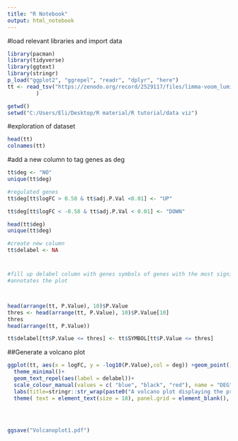 ```yaml
---
title: "R Notebook"
output: html_notebook
---
```


#load relevant libraries and import data
```r

library(pacman)
library(tidyverse)
library(ggtext)
library(stringr)
p_load("ggplot2", "ggrepel", "readr", "dplyr", "here")
tt <- read_tsv("https://zenodo.org/record/2529117/files/limma-voom_luminalpregnant-luminallactate"
         )
```

```r
getwd()
setwd("C:/Users/Eli/Desktop/R material/R tutorial/data viz")
```

#exploration of dataset
```r
head(tt)
colnames(tt)

```
#add a new column to tag genes as deg 
```r
tt$deg <- "NO"
unique(tt$deg)

#regulated genes
tt$deg[tt$logFC > 0.58 & tt$adj.P.Val <0.01] <- "UP"

tt$deg[tt$logFC < -0.58 & tt$adj.P.Val < 0.01] <- "DOWN"

head(tt$deg)
unique(tt$deg)

#create new column 
tt$delabel <- NA

```
#
```r
#fill up delabel column with genes symbols of genes with the most significant expression levels(top 10 P.Values)
#annotates the plot



head(arrange(tt, P.Value), 10)$P.Value
thres <- head(arrange(tt, P.Value), 10)$P.Value[10]
thres
head(arrange(tt, P.Value))

tt$delabel[tt$P.Value <= thres] <- tt$SYMBOL[tt$P.Value <= thres]


```


##Generate a volcano plot
```r

ggplot(tt, aes(x = logFC, y = -log10(P.Value),col = deg)) +geom_point()+
  theme_minimal()+
  geom_text_repel(aes(label = delabel))+
  scale_colour_manual(values = c( "blue", "black", "red"), name = "DEG", breaks = c("DOWN", "NO", "UP"), labels = c("Down", "No", "Up") )+
  labs(title=stringr::str_wrap(paste0("A volcano plot displaying the proportion of ", "<span style='color:blue '>**down**</span>", " <br> and "  ,"<span style='color: red '>**up**</span>", " genes in a biological condition"), width = 1))+
  theme( text = element_text(size = 18), panel.grid = element_blank(), axis.line.x = element_line(colour = "black", linewidth = .5), axis.line.y = element_line( colour = "black" ,linewidth = 0.5 ), plot.title= element_markdown(margin = margin(0.5,5,20,5))  , axis.ticks = element_line(linetype = 2), legend.text=element_text(size = 12)) +xlim(c(-10, 10)) + geom_hline( yintercept = -log10(0.001), linetype = 2) 
                     
                      
```



```r


```


```r
ggsave("Volcanoplot1.pdf")
```












































